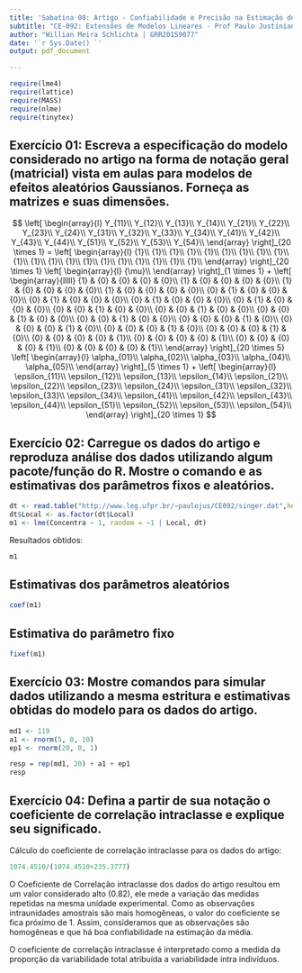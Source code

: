 ```yaml
---
title: 'Sabatina 08: Artigo - Confiabilidade e Precisão na Estimação de Médias'
subtitle: "CE-092: Extensões de Modelos Lineares - Prof Paulo Justiniano e Walmes Zeviani"
author: "Willian Meira Schlichta | GRR20159077"
date: '`r Sys.Date() `'
output: pdf_document

---
```



```r
require(lme4)
require(lattice)
require(MASS)
require(nlme)
require(tinytex)
```

## Exercício 01: Escreva a especificação do modelo considerado no artigo na forma de notação geral (matricial) vista em aulas para modelos de efeitos aleatórios Gaussianos. Forneça as matrizes e suas dimensões.

$$
\left[
\begin{array}{l}
Y_{11}\\
Y_{12}\\
Y_{13}\\
Y_{14}\\
Y_{21}\\
Y_{22}\\
Y_{23}\\
Y_{24}\\
Y_{31}\\
Y_{32}\\
Y_{33}\\
Y_{34}\\
Y_{41}\\
Y_{42}\\
Y_{43}\\
Y_{44}\\
Y_{51}\\
Y_{52}\\
Y_{53}\\
Y_{54}\\
\end{array}
\right]_{20 \times 1}
=
\left[
\begin{array}{l}
{1}\\
{1}\\
{1}\\
{1}\\
{1}\\
{1}\\
{1}\\
{1}\\
{1}\\
{1}\\
{1}\\
{1}\\
{1}\\
{1}\\
{1}\\
{1}\\
{1}\\
{1}\\
{1}\\
{1}\\
\end{array}
\right]_{20 \times 1}
\left[
\begin{array}{l}
{\mu}\\
\end{array}
\right]_{1 \times 1}
+
\left[
\begin{array}{lllll}
{1} & {0} & {0} & {0} & {0}\\
{1} & {0} & {0} & {0} & {0}\\
{1} & {0} & {0} & {0} & {0}\\
{1} & {0} & {0} & {0} & {0}\\
{0} & {1} & {0} & {0} & {0}\\
{0} & {1} & {0} & {0} & {0}\\
{0} & {1} & {0} & {0} & {0}\\
{0} & {1} & {0} & {0} & {0}\\
{0} & {0} & {1} & {0} & {0}\\
{0} & {0} & {1} & {0} & {0}\\
{0} & {0} & {1} & {0} & {0}\\
{0} & {0} & {1} & {0} & {0}\\
{0} & {0} & {0} & {1} & {0}\\
{0} & {0} & {0} & {1} & {0}\\
{0} & {0} & {0} & {1} & {0}\\
{0} & {0} & {0} & {1} & {0}\\
{0} & {0} & {0} & {0} & {1}\\
{0} & {0} & {0} & {0} & {1}\\
{0} & {0} & {0} & {0} & {1}\\
{0} & {0} & {0} & {0} & {1}\\
\end{array}
\right]_{20 \times 5}
\left[
\begin{array}{l}
\alpha_{01}\\
\alpha_{02}\\
\alpha_{03}\\
\alpha_{04}\\
\alpha_{05}\\
\end{array}
\right]_{5 \times 1}
+
\left[
\begin{array}{l}
\epsilon_{11}\\
\epsilon_{12}\\
\epsilon_{13}\\
\epsilon_{14}\\
\epsilon_{21}\\
\epsilon_{22}\\
\epsilon_{23}\\
\epsilon_{24}\\
\epsilon_{31}\\
\epsilon_{32}\\
\epsilon_{33}\\
\epsilon_{34}\\
\epsilon_{41}\\
\epsilon_{42}\\
\epsilon_{43}\\
\epsilon_{44}\\
\epsilon_{51}\\
\epsilon_{52}\\
\epsilon_{53}\\
\epsilon_{54}\\
\end{array}
\right]_{20 \times 1}
$$



## Exercício 02: Carregue os dados do artigo e reproduza análise dos dados utilizando algum pacote/função do R. Mostre o comando e as estimativas dos parâmetros fixos e aleatórios.



```r
dt <- read.table("http://www.leg.ufpr.br/~paulojus/CE092/singer.dat",header=TRUE, dec = ",")
dt$Local <- as.factor(dt$Local)
m1 <- lme(Concentra ~ 1, random = ~1 | Local, dt)
```

Resultados obtidos:
```r
m1
```

## Estimativas dos parâmetros aleatórios

```r
coef(m1)
```
 

## Estimativa do parâmetro fixo

```r
fixef(m1)
```

## Exercício 03: Mostre comandos para simular dados utilizando a mesma estritura e estimativas obtidas do modelo para os dados do artigo.

```r
md1 <- 119
a1 <- rnorm(5, 0, 10)
ep1 <- rnorm(20, 0, 1)

resp = rep(md1, 20) + a1 + ep1
resp
```

## Exercício 04: Defina a partir de sua notação o coeficiente de correlação intraclasse e explique seu significado.


Cálculo do coeficiente de correlação intraclasse para os dados do artigo:
```r
1074.4510/(1074.4510+235.3777)
```


O Coeficiente de Correlação intraclasse dos dados do artigo resultou em um valor considerado alto (0.82), ele mede a variação das medidas repetidas na mesma unidade experimental. Como as observações intraunidades amostrais são mais homogêneas, o valor do coeficiente se fica próximo de 1. Assim, consideramos que as observações são homogêneas e que há boa confiabilidade na estimação da média.

O coeficiente de correlação intraclasse é interpretado como a medida da proporção da variabilidade total atribuída a variabilidade intra indivíduos.
